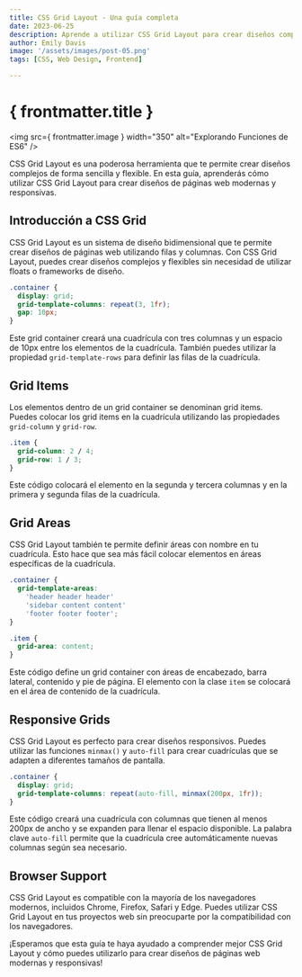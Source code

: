 ```yaml
---
title: CSS Grid Layout - Una guía completa
date: 2023-06-25
description: Aprende a utilizar CSS Grid Layout para crear diseños complejos de forma sencilla.
author: Emily Davis
image: '/assets/images/post-05.png'
tags: [CSS, Web Design, Frontend]

---
```


# { frontmatter.title }
<img src={ frontmatter.image } width="350" alt="Explorando Funciones de ES6" />

CSS Grid Layout es una poderosa herramienta que te permite crear diseños complejos de forma sencilla y flexible. En esta guía, aprenderás cómo utilizar CSS Grid Layout para crear diseños de páginas web modernas y responsivas.

## Introducción a CSS Grid

CSS Grid Layout es un sistema de diseño bidimensional que te permite crear diseños de páginas web utilizando filas y columnas. Con CSS Grid Layout, puedes crear diseños complejos y flexibles sin necesidad de utilizar floats o frameworks de diseño.

```css
.container {
  display: grid;
  grid-template-columns: repeat(3, 1fr);
  gap: 10px;
}
```

Este grid container creará una cuadrícula con tres columnas y un espacio de 10px entre los elementos de la cuadrícula. También puedes utilizar la propiedad `grid-template-rows` para definir las filas de la cuadrícula.

## Grid Items

Los elementos dentro de un grid container se denominan grid items. Puedes colocar los grid items en la cuadrícula utilizando las propiedades `grid-column` y `grid-row`.

```css
.item {
  grid-column: 2 / 4;
  grid-row: 1 / 3;
}
```

Este código colocará el elemento en la segunda y tercera columnas y en la primera y segunda filas de la cuadrícula.

## Grid Areas

CSS Grid Layout también te permite definir áreas con nombre en tu cuadrícula. Esto hace que sea más fácil colocar elementos en áreas específicas de la cuadrícula.

```css
.container {
  grid-template-areas:
    'header header header'
    'sidebar content content'
    'footer footer footer';
}

.item {
  grid-area: content;
}
```

Este código define un grid container con áreas de encabezado, barra lateral, contenido y pie de página. El elemento con la clase `item` se colocará en el área de contenido de la cuadrícula.

## Responsive Grids

CSS Grid Layout es perfecto para crear diseños responsivos. Puedes utilizar las funciones `minmax()` y `auto-fill` para crear cuadrículas que se adapten a diferentes tamaños de pantalla.

```css
.container {
  display: grid;
  grid-template-columns: repeat(auto-fill, minmax(200px, 1fr));
}
```

Este código creará una cuadrícula con columnas que tienen al menos 200px de ancho y se expanden para llenar el espacio disponible. La palabra clave `auto-fill` permite que la cuadrícula cree automáticamente nuevas columnas según sea necesario.

## Browser Support

CSS Grid Layout es compatible con la mayoría de los navegadores modernos, incluidos Chrome, Firefox, Safari y Edge. Puedes utilizar CSS Grid Layout en tus proyectos web sin preocuparte por la compatibilidad con los navegadores.

¡Esperamos que esta guía te haya ayudado a comprender mejor CSS Grid Layout y cómo puedes utilizarlo para crear diseños de páginas web modernas y responsivas!
